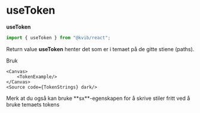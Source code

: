 
<Meta title="Hooks/useToken"/>

# useToken

**useToken**

```jsx
import { useToken } from "@kvib/react";
```

<Feedback component="useToken"/>

<DocsContainer>

<DocsHeading>Return value</DocsHeading>
**useToken** henter det som er i temaet på de gitte stiene (paths).

<DocsHeading>Bruk</DocsHeading>


    <Canvas>
        <TokenExample/>
    </Canvas>
    <Source code={TokenStrings} dark/>
</DocsContainer>

<Alert status="info">
    <AlertIcon/>
    <Box>
        <AlertDescription>
            Merk at du også kan bruke **sx**-egenskapen for å skrive stiler fritt ved å bruke temaets tokens
        </AlertDescription>
    </Box>
</Alert>


